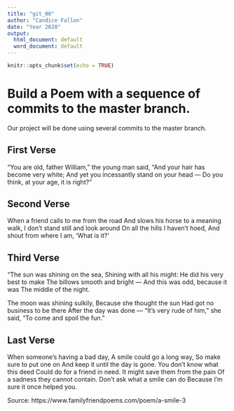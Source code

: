 ```yaml
---
title: "git_00"
author: "Candice Fallon"
date: "Year 2020"
output:
  html_document: default
  word_document: default
---
```


```r
knitr::opts_chunk$set(echo = TRUE)
```
# Build a Poem with a sequence of commits to the master branch.
Our project will be done using several commits to the master branch.
<!-- Do not modify or change any text in "!--" bracketed areas such as this --- these are instructions to
you, if you change any of this the git program will notice it and compromise your git merging strategy !-->

## First Verse 
"You are old, father William," the young man said,
    "And your hair has become very white;
  And yet you incessantly stand on your head —
    Do you think, at your age, it is right?"

## Second Verse
When a friend calls to me from the road
And slows his horse to a meaning walk,
I don’t stand still and look around
On all the hills I haven’t hoed,
And shout from where I am, ‘What is it?’


## Third Verse
"The sun was shining on the sea,
      Shining with all his might:
He did his very best to make
      The billows smooth and bright —
And this was odd, because it was
      The middle of the night.

The moon was shining sulkily,
      Because she thought the sun
Had got no business to be there
      After the day was done —
"It's very rude of him," she said,
      "To come and spoil the fun."


## Last Verse
When someone's having a bad day,
A smile could go a long way,
So make sure to put one on
And keep it until the day is gone.
You don't know what this deed
Could do for a friend in need.
It might save them from the pain
Of a sadness they cannot contain.
Don't ask what a smile can do
Because I'm sure it once helped you.

Source: https://www.familyfriendpoems.com/poem/a-smile-3

